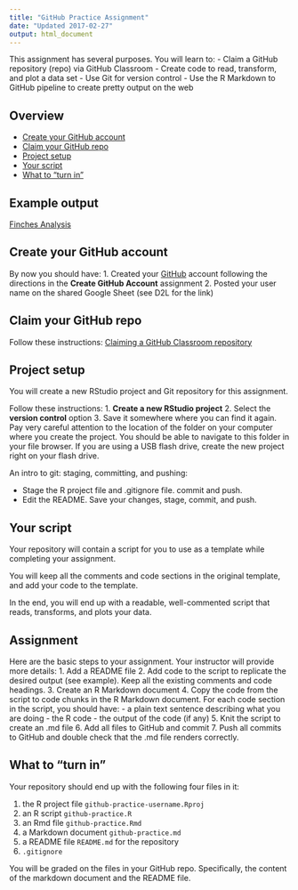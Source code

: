 ```yaml
---
title: "GitHub Practice Assignment"
date: "Updated 2017-02-27"
output: html_document
---
```


This assignment has several purposes. You will learn to:
- Claim a GitHub repository (repo) via GitHub Classroom
- Create code to read, transform, and plot a data set
- Use Git for version control
- Use the R Markdown to GitHub pipeline to create pretty output on the web

## Overview

- [Create your GitHub account]
- [Claim your GitHub repo]
- [Project setup]
- [Your script]
- [What to "turn in"]

## Example output

[Finches Analysis](finches_analysis.html)

## Create your GitHub account

By now you should have:
1. Created your [GitHub](https://github.com/) account following the directions in the **Create GitHub Account** assignment
2. Posted your user name on the shared Google Sheet (see D2L for the link)

## Claim your GitHub repo

Follow these instructions: [Claiming a GitHub Classroom repository](claim_repo.html)

## Project setup

You will create a new RStudio project and Git repository for this assignment.

Follow these instructions:
1. **Create a new RStudio project**
2. Select the **version control** option
3. Save it somewhere where you can find it again. Pay very careful attention to the location of the folder on your computer where you create the project. You should be able to navigate to this folder in your file browser. If you are using a USB flash drive, create the new project right on your flash drive.

An intro to git: staging, committing, and pushing:

- Stage the R project file and .gitignore file. commit and push.
- Edit the README. Save your changes, stage, commit, and push.

## Your script

Your repository will contain a script for you to use as a template while completing your assignment.

You will keep all the comments and code sections in the original template, and add your code to the template.

In the end, you will end up with a readable, well-commented script that reads, transforms, and plots your data.

## Assignment

Here are the basic steps to your assignment. Your instructor will provide more details:
1. Add a README file
2. Add code to the script to replicate the desired output (see example). Keep all the existing comments and code headings.
3. Create an R Markdown document
4. Copy the code from the script to code chunks in the R Markdown document. For each code section in the script, you should have:
    - a plain text sentence describing what you are doing
    - the R code
    - the output of the code (if any)
5. Knit the script to create an .md file
6. Add all files to GitHub and commit
7. Push all commits to GitHub and double check that the .md file renders correctly.

## What to "turn in"

Your repository should end up with the following four files in it:

1. the R project file `github-practice-username.Rproj`
2. an R script `github-practice.R`
3. an Rmd file `github-practice.Rmd`
3. a Markdown document `github-practice.md`
4. a README file `README.md` for the repository
5. `.gitignore`

You will be graded on the files in your GitHub repo. Specifically, the content of the markdown document and the README file.